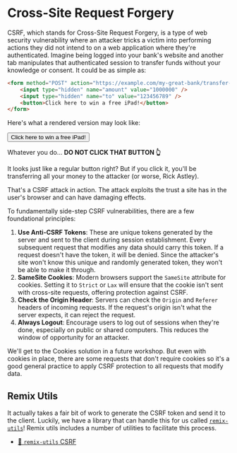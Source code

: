 # Cross-Site Request Forgery

CSRF, which stands for Cross-Site Request Forgery, is a type of web security
vulnerability where an attacker tricks a victim into performing actions they did
not intend to on a web application where they're authenticated. Imagine being
logged into your bank's website and another tab manipulates that authenticated
session to transfer funds without your knowledge or consent. It could be as
simple as:

```html filename=https://example.com/my-bad-website.html
<form method="POST" action="https://example.com/my-great-bank/transfer-funds">
	<input type="hidden" name="amount" value="1000000" />
	<input type="hidden" name="to" value="123456789" />
	<button>Click here to win a free iPad!</button>
</form>
```

Here's what a rendered version may look like:

<form method="GET" action="https://www.youtube.com/watch">
	<input type="hidden" name="v" value="dQw4w9WgXcQ" />
	<input type="hidden" name="message" value="Gotcha! 😆" />
	<button
		style={{
			backgroundColor: 'var(--base00)',
			border: '1px solid var(--base05)',
			borderRadius: '6px',
			padding: '6px 12px',
			fontSize: '0.8rem',
		}}
	>
		Click here to win a free iPad!
	</button>
</form>

<callout-muted>Whatever you do... **DO NOT CLICK THAT BUTTON 👆**</callout-muted>

It looks just like a regular button right? But if you click it, you'll be
transferring all your money to the attacker (or worse, Rick Astley).

That's a CSRF attack in action. The attack exploits the trust a site has in the
user's browser and can have damaging effects.

To fundamentally side-step CSRF vulnerabilities, there are a few foundational
principles:

1. **Use Anti-CSRF Tokens**: These are unique tokens generated by the server and
   sent to the client during session establishment. Every subsequent request
   that modifies any data should carry this token. If a request doesn't have the
   token, it will be denied. Since the attacker's site won't know this unique
   and randomly generated token, they won't be able to make it through.
2. **SameSite Cookies**: Modern browsers support the `SameSite` attribute for
   cookies. Setting it to `Strict` or `Lax` will ensure that the cookie isn't
   sent with cross-site requests, offering protection against CSRF.
3. **Check the Origin Header**: Servers can check the `Origin` and `Referer`
   headers of incoming requests. If the request's origin isn't what the server
   expects, it can reject the request.
4. **Always Logout**: Encourage users to log out of sessions when they're done,
   especially on public or shared computers. This reduces the window of
   opportunity for an attacker.

We'll get to the Cookies solution in a future workshop. But even with cookies in
place, there are some requests that don't require cookies so it's a good general
practice to apply CSRF protection to all requests that modify data.

## Remix Utils

It actually takes a fair bit of work to generate the CSRF token and send it to
the client. Luckily, we have a library that can handle this for us called
[`remix-utils`](https://npm.im/remix-utils)! Remix utils includes a number of
utilities to facilitate this process.

- [📜 `remix-utils` CSRF](https://github.com/sergiodxa/remix-utils#csrf)
